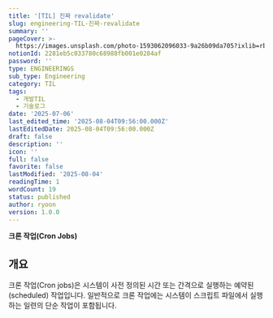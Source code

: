 ```yaml
---
title: '[TIL] 진짜 revalidate'
slug: engineering-TIL-진짜-revalidate
summary: ''
pageCover: >-
  https://images.unsplash.com/photo-1593062096033-9a26b09da705?ixlib=rb-4.0.3&q=85&fm=jpg&crop=entropy&cs=srgb
notionId: 2281eb5c033780c68988fb001e0284af
password: ''
type: ENGINEERINGS
sub_type: Engineering
category: TIL
tags:
  - 개발TIL
  - 기술로그
date: '2025-07-06'
last_edited_time: '2025-08-04T09:56:00.000Z'
lastEditedDate: 2025-08-04T09:56:00.000Z
draft: false
description: ''
icon: ''
full: false
favorite: false
lastModified: '2025-08-04'
readingTime: 1
wordCount: 19
status: published
author: ryoon
version: 1.0.0
---
```


**크론 작업(Cron Jobs)**


## 개요


크론 작업(Cron jobs)은 시스템이 사전 정의된 시간 또는 간격으로 실행하는 예약된(scheduled) 작업입니다. 일반적으로 크론 작업에는 시스템이 스크립트 파일에서 실행하는 일련의 단순 작업이 포함됩니다.

